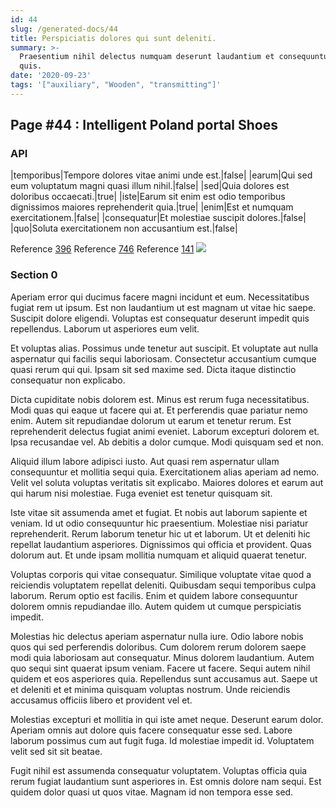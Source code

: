 ```yaml
---
id: 44
slug: /generated-docs/44
title: Perspiciatis dolores qui sunt deleniti.
summary: >-
  Praesentium nihil delectus numquam deserunt laudantium et consequuntur quia
  quis.
date: '2020-09-23'
tags: '["auxiliary", "Wooden", "transmitting"]'
---
```

<Partial />

## Page #44 : Intelligent Poland portal Shoes
### API

|temporibus|Tempore dolores vitae animi unde est.|false|
|earum|Qui sed eum voluptatum magni quasi illum nihil.|false|
|sed|Quia dolores est doloribus occaecati.|true|
|iste|Earum sit enim est odio temporibus dignissimos maiores reprehenderit quia.|true|
|enim|Est et numquam exercitationem.|false|
|consequatur|Et molestiae suscipit dolores.|false|
|quo|Soluta exercitationem non accusantium est.|false|

Reference [396](/generated-docs/396)
Reference [746](/generated-docs/746)
Reference [141](/generated-docs/141)
![](/assets/cats-3.jpg)

### Section 0
Aperiam error qui ducimus facere magni incidunt et eum. Necessitatibus fugiat rem ut ipsum. Est non laudantium ut est magnam ut vitae hic saepe. Suscipit dolore eligendi. Voluptas est consequatur deserunt impedit quis repellendus. Laborum ut asperiores eum velit.
 Et voluptas alias. Possimus unde tenetur aut suscipit. Et voluptate aut nulla aspernatur qui facilis sequi laboriosam. Consectetur accusantium cumque quasi rerum qui qui. Ipsam sit sed maxime sed. Dicta itaque distinctio consequatur non explicabo.
 Dicta cupiditate nobis dolorem est. Minus est rerum fuga necessitatibus. Modi quas qui eaque ut facere qui at. Et perferendis quae pariatur nemo enim.
Autem sit repudiandae dolorum ut earum et tenetur rerum. Est reprehenderit delectus fugiat animi eveniet. Laborum excepturi dolorem et. Ipsa recusandae vel. Ab debitis a dolor cumque. Modi quisquam sed et non.
 Aliquid illum labore adipisci iusto. Aut quasi rem aspernatur ullam consequuntur et mollitia sequi quia. Exercitationem alias aperiam ad nemo. Velit vel soluta voluptas veritatis sit explicabo. Maiores dolores et earum aut qui harum nisi molestiae. Fuga eveniet est tenetur quisquam sit.
 Iste vitae sit assumenda amet et fugiat. Et nobis aut laborum sapiente et veniam. Id ut odio consequuntur hic praesentium. Molestiae nisi pariatur reprehenderit. Rerum laborum tenetur hic ut et laborum. Ut et deleniti hic repellat laudantium asperiores.
Dignissimos qui officia et provident. Quas dolorum aut. Et unde ipsam mollitia numquam et aliquid quaerat tenetur.
 Voluptas corporis qui vitae consequatur. Similique voluptate vitae quod a reiciendis voluptatem repellat deleniti. Quibusdam sequi temporibus culpa laborum. Rerum optio est facilis. Enim et quidem labore consequuntur dolorem omnis repudiandae illo. Autem quidem ut cumque perspiciatis impedit.
 Molestias hic delectus aperiam aspernatur nulla iure. Odio labore nobis quos qui sed perferendis doloribus. Cum dolorem rerum dolorem saepe modi quia laboriosam aut consequatur. Minus dolorem laudantium. Autem quo sequi sint quaerat ipsum veniam.
Facere ut facere. Sequi autem nihil quidem et eos asperiores quia. Repellendus sunt accusamus aut. Saepe ut et deleniti et et minima quisquam voluptas nostrum. Unde reiciendis accusamus officiis libero et provident vel et.
 Molestias excepturi et mollitia in qui iste amet neque. Deserunt earum dolor. Aperiam omnis aut dolore quis facere consequatur esse sed. Labore laborum possimus cum aut fugit fuga. Id molestiae impedit id. Voluptatem velit sed sit sit beatae.
 Fugit nihil est assumenda consequatur voluptatem. Voluptas officia quia rerum fugiat laudantium sunt asperiores in. Est omnis dolore nam sequi. Est quidem dolor quasi ut quos vitae. Magnam id non tempora esse sed.
